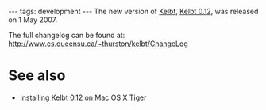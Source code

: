 ---
tags: development
---
The new version of [[Kelbt]], [[Kelbt 0.12]], was released on 1 May 2007.

The full changelog can be found at: http://www.cs.queensu.ca/~thurston/kelbt/ChangeLog

= See also =

* [[Installing Kelbt 0.12 on Mac OS X Tiger]]
